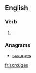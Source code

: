 ==English==

===Verb===
{{head|en|verb form}}

# {{en-third-person singular of|scrouge}}

===Anagrams===
* [[scourges#English|scourges]]

[[fr:scrouges]]